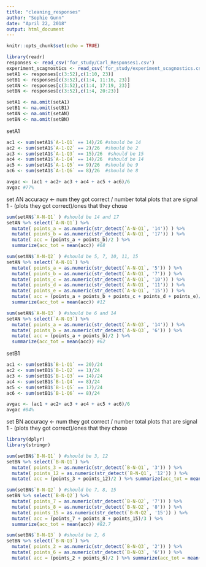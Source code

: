 ```yaml
---
title: "cleaning_responses"
author: "Sophie Gunn"
date: "April 22, 2018"
output: html_document
---
```


```r
knitr::opts_chunk$set(echo = TRUE)
```

```r
library(readr)
responses <- read_csv('for_study/Carl_Responses1.csv')
experiment_scagnostics <- read_csv('for_study/experiment_scagnostics.csv')
setA1 <- responses[c(3:52),c(1:10, 23)]
setB1 <- responses[c(3:52),c(1:4, 11:16, 23)]
setAN <- responses[c(3:52),c(1:4, 17:19, 23)]
setBN <- responses[c(3:52),c(1:4, 20:23)]

setA1 <- na.omit(setA1)
setB1 <- na.omit(setB1)
setAN <- na.omit(setAN)
setBN <- na.omit(setBN)
```

setA1
```r
ac1 <- sum(setA1$`A-1-Q1` == 14)/26 #should be 14
ac2 <- sum(setA1$`A-1-Q2` == 2)/26  #should be 2
ac3 <- sum(setA1$`A-1-Q3` == 15)/26  #should be 15
ac4 <- sum(setA1$`A-1-Q4` == 14)/26  #should be 14
ac5 <- sum(setA1$`A-1-Q5` == 9)/26  #should be 9
ac6 <- sum(setA1$`A-1-Q6` == 8)/26  #should be 8

avgac <- (ac1 + ac2+ ac3 + ac4 + ac5 + ac6)/6
avgac #77%
```

set AN
accuracy <- num they got correct / number total plots that are signal 
1 - (plots they got correct)/ones that they chose
```r
sum(setAN$`A-N-Q1` ) #should be 14 and 17
setAN %>% select(`A-N-Q1`) %>% 
  mutate( points_a = as.numeric(str_detect(`A-N-Q1`, '14')) ) %>% 
  mutate( points_b = as.numeric(str_detect(`A-N-Q1`, '17')) ) %>% 
  mutate( acc = (points_a + points_b)/2 ) %>% 
  summarize(acc_tot = mean(acc)) #68

sum(setAN$`A-N-Q2` ) #should be 5, 7, 10, 11, 15
setAN %>% select(`A-N-Q1`) %>% 
  mutate( points_a = as.numeric(str_detect(`A-N-Q1`, '5')) ) %>% 
  mutate( points_b = as.numeric(str_detect(`A-N-Q1`, '7')) ) %>% 
  mutate( points_c = as.numeric(str_detect(`A-N-Q1`, '10')) ) %>% 
  mutate( points_d = as.numeric(str_detect(`A-N-Q1`, '11')) ) %>% 
  mutate( points_e = as.numeric(str_detect(`A-N-Q1`, '15')) ) %>% 
  mutate( acc = (points_a + points_b + points_c + points_d + points_e)/5 ) %>%
  summarize(acc_tot = mean(acc)) #12

sum(setAN$`A-N-Q3` ) #should be 6 and 14
setAN %>% select(`A-N-Q3`) %>% 
  mutate( points_a = as.numeric(str_detect(`A-N-Q3`, '14')) ) %>% 
  mutate( points_b = as.numeric(str_detect(`A-N-Q3`, '6')) ) %>% 
  mutate( acc = (points_a + points_b)/2 ) %>% 
  summarize(acc_tot = mean(acc)) #62
```

setB1
```r
ac1 <- sum(setB1$`B-1-Q1` == 20)/24
ac2 <- sum(setB1$`B-1-Q2` == 1)/24
ac3 <- sum(setB1$`B-1-Q3` == 14)/24 
ac4 <- sum(setB1$`B-1-Q4` == 8)/24 
ac5 <- sum(setB1$`B-1-Q5` == 17)/24 
ac6 <- sum(setB1$`B-1-Q6` == 8)/24

avgac <- (ac1 + ac2+ ac3 + ac4 + ac5 + ac6)/6
avgac #84%


```

set BN
accuracy <- num they got correct / number total plots that are signal 
1 - (plots they got correct)/ones that they chose
```r
library(dplyr)
library(stringr)

sum(setBN$`B-N-Q1` ) #should be 3, 12
setBN %>% select(`B-N-Q1`) %>% 
  mutate( points_3 = as.numeric(str_detect(`B-N-Q1`, '3')) ) %>% 
  mutate( points_12 = as.numeric(str_detect(`B-N-Q1`, '12')) ) %>% 
  mutate( acc = (points_3 + points_12)/2 ) %>% summarize(acc_tot = mean(acc)) #80

sum(setBN$`B-N-Q2` ) #should be 7, 8, 15
setBN %>% select(`B-N-Q2`) %>% 
  mutate( points_7 = as.numeric(str_detect(`B-N-Q2`, '7')) ) %>% 
  mutate( points_8 = as.numeric(str_detect(`B-N-Q2`, '8')) ) %>% 
  mutate( points_15 = as.numeric(str_detect(`B-N-Q2`, '15')) ) %>% 
  mutate( acc = (points_7 + points_8 + points_15)/3 ) %>% 
  summarize(acc_tot = mean(acc)) #82.7

sum(setBN$`B-N-Q3` ) #should be 2, 6
setBN %>% select(`B-N-Q3`) %>% 
  mutate( points_2 = as.numeric(str_detect(`B-N-Q3`, '2')) ) %>% 
  mutate( points_6 = as.numeric(str_detect(`B-N-Q3`, '6')) ) %>% 
  mutate( acc = (points_2 + points_6)/2 ) %>% summarize(acc_tot = mean(acc)) #72
```